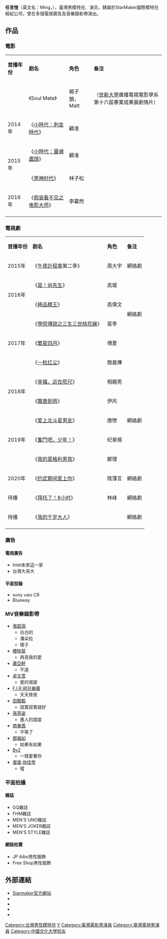{{blpunsourced|time=2019-07-27T17:19:48+00:00}}
{{藝人
| name  = 任言愷
| 本名     = 任佑明
| 類型 = 男演員
| 出生日期     = {{birth date and age|1984|2|27}}
| 出生地點   = {{TWN}}
| 國籍 = {{ROC}}
| deathdate     =
| deathplace    =
| Occupation =[[演員|演員]]、[[模特兒|模特兒]]、[[歌手|歌手]]
| 经纪公司  = 星力天際（上海）文化經紀有限公司
| 母校 = [[中國文化大學|中國文化大學]]
| imdb = 7570261
}}
'''任言愷'''（英文名：Ming，{{bd|1984年|2月27日||}}），臺灣男模特兒、演员，隸屬於StarMaker國際模特兒經紀公司，曾在多個電視廣告及音樂錄影帶演出。

==作品==
===電影===
{| class="wikitable"
|- style="background:pink; color:black" align="center"
|'''首播年份'''||'''剧名'''||'''角色'''||'''备注'''
|-
|  ||《Soul Mate》 ||楊子顥，Matt ||（[[世新大學|世新大學]]廣播電視電影學系第十六屆畢業成果展劇情片）
|- 
|2014年 || 《[[小時代：刺金時代|小時代：刺金時代]]》|| 顧准||  
|-
|rowspan="2"| 2015年 || 《[[小時代：靈魂盡頭|小時代：靈魂盡頭]]》 || 顧准||
|- 
|   《[[男神时代_(電影)|男神时代]]》|| 林子松||
|-
|2016年 || 《[[假装看不见之电影大师|假装看不见之电影大师]]》|| 李暮然 ||
|-
|}

===電視劇===
{| class="wikitable"
|- style="background:pink; color:black" align="center"
|'''首播年份'''||'''剧名'''||'''角色'''||'''备注'''
|-
| 2015年 || 《[[午夜計程車|午夜計程車]]第二季》 ||周大宇 ||網絡劇
|- 
|rowspan="2"|  2016年 || 《[[是！尚先生|是！尚先生]]》||  高珉||  
|-
|  《[[極品模王|極品模王]]》 || 高偉文||rowspan="2"|網絡劇
|- 
|rowspan="3"| 2017年 || 《[[學院傳說之三生三世桃花緣|學院傳說之三生三世桃花緣]]》||  苗李
|-
| 《[[繁星四月|繁星四月]]》|| 傅夏 ||
|-	
|  《[[一粒红尘|一粒红尘]]》|| 簡晨燁 ||
|-
|rowspan=2| 2018年 || 《[[幸福，近在咫尺|幸福，近在咫尺]]》||  相親男|| 
|-
|《[[飘香剑雨_(电视剧)|飄香劍雨]]》||  伊风|| 
|-
| rowspan=3| 2019年 || 《[[爱上北斗星男友|爱上北斗星男友]]》|| 唐懋 || 網絡劇
|-
| 《[[奮鬥吧，少年！|奮鬥吧，少年！]]》||纪景梧||
|-
| 《[[我的莫格利男孩|我的莫格利男孩]]》||鄭理||
|-
| 2020年 || 《[[約定期間愛上你|约定期间爱上你]]》|| 陸薄言 || 網絡劇
|-
| 待播 || 《[[拜托了！8小时|拜托了！8小时]]》||  林峰 || 網絡劇
|-
| 待播 || 《[[我的千岁大人|我的千岁大人]]》||   || 網絡劇
|-
|}

===廣告===
====電視廣告====
*Intel未來這一家
*台灣大哥大
====平面型錄====
*sony vaio CR
*Blueway
===MV音樂錄影帶===
*[[張韶涵|張韶涵]]
**白白的
**潘朵拉
**樣子
*[[櫻桃幫|櫻桃幫]]
**再見我的愛
*[[蕭亞軒|蕭亞軒]]
**不遠
*[[卓文萱|卓文萱]]
**愛的城堡
*[[F.I.R.飛兒樂團|F.I.R.飛兒樂團]]
**天天夜夜
*[[田馥甄|田馥甄]]
**寂寞寂寞就好
*[[孫燕姿|孫燕姿]]
**愚人的国度
*[[商東茜|商東茜]]
**不等了
*[[鄧福如|鄧福如]]
**如果有如果
*[[By2|By2]]
**一樣愛著你
*[[蛋堡|蛋堡]].[[徐佳瑩|徐佳瑩]]
**噓

===平面拍攝===
====雜誌====
*GQ雜誌
*FHM雜誌
*MEN'S UNO雜誌
*MEN'S JOKER雜誌
*MEN'S STYLE雜誌
====網路拍賣====
*JP Aibo男性服飾
*Free Shop男性服飾

==外部連結==
*[https://web.archive.org/web/20141002024934/http://www.starmaker-models.com/item/%E4%BB%BB%E4%BD%91%E6%98%8Eming.html Starmaker官方網站]
*{{Sinaweibo|2075651691|任言恺Ming}}
*{{Instagram|gigihowdar|佑明 任}}
*{{facebook|like.ming.forever|任言愷 Ming}}
*{{hkmdb name|70777}}

{{DEFAULTSORT:R任}}
[[Category:台灣男性模特兒|Category:台灣男性模特兒]]
[[Category:任姓|Y]]
[[Category:臺灣電影男演員|Category:臺灣電影男演員]]
[[Category:臺灣電視男演員|Category:臺灣電視男演員]]
[[Category:中國文化大學校友|Category:中國文化大學校友]]